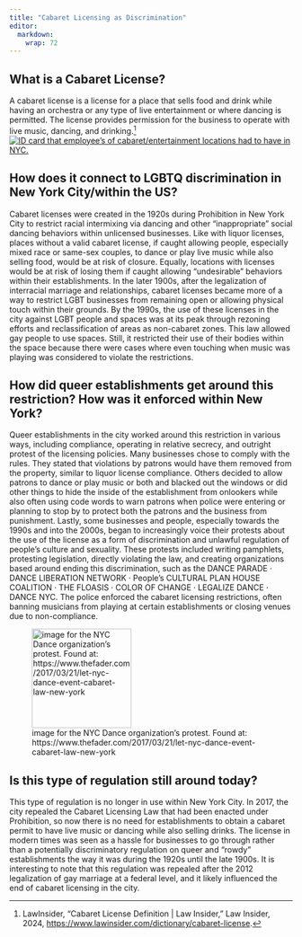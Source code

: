 ```yaml
---
title: "Cabaret Licensing as Discrimination"
editor: 
  markdown: 
    wrap: 72
---
```


## What is a Cabaret License?

A cabaret license is a license for a place that sells food and drink
while having an orchestra or any type of live entertainment or where
dancing is permitted. The license provides permission for the business
to operate with live music, dancing, and drinking.[^1][![ID card that
employee's of cabaret/entertainment locations had to have in
NYC.](images/cabaret-page-id-card.jpg)](https://www.google.com/url?sa=i&url=https%3A%2F%2Fspeakingiseasy.wordpress.com%2Ftag%2Fnyc-cabaret-card%2F&psig=AOvVaw3miNVxlRsxxD8T64Ds02sL&ust=1737658136176000&source=images&cd=vfe&opi=89978449&ved=0CBcQjhxqFwoTCJDDm5L_iYsDFQAAAAAdAAAAABAJ)

[^1]: LawInsider, “Cabaret License Definition \| Law Insider,” Law
    Insider, 2024,
    <https://www.lawinsider.com/dictionary/cabaret-license>.

## How does it connect to LGBTQ discrimination in New York City/within the US?

Cabaret licenses were created in the 1920s during Prohibition in New
York City to restrict racial intermixing via dancing and other
"inappropriate" social dancing behaviors within unlicensed businesses.
Like with liquor licenses, places without a valid cabaret license, if
caught allowing people, especially mixed race or same-sex couples, to
dance or play live music while also selling food, would be at risk of
closure. Equally, locations with licenses would be at risk of losing
them if caught allowing "undesirable" behaviors within their
establishments. In the later 1900s, after the legalization of
interracial marriage and relationships, cabaret licenses became more of
a way to restrict LGBT businesses from remaining open or allowing
physical touch within their grounds. By the 1990s, the use of these
licenses in the city against LGBT people and spaces was at its peak
through rezoning efforts and reclassification of areas as non-cabaret
zones. This law allowed gay people to use spaces. Still, it restricted
their use of their bodies within the space because there were cases
where even touching when music was playing was considered to violate the
restrictions.

## How did queer establishments get around this restriction? How was it enforced within New York?

Queer establishments in the city worked around this restriction in
various ways, including compliance, operating in relative secrecy, and
outright protest of the licensing policies. Many businesses chose to
comply with the rules. They stated that violations by patrons would have
them removed from the property, similar to liquor license compliance.
Others decided to allow patrons to dance or play music or both and
blacked out the windows or did other things to hide the inside of the
establishment from onlookers while also often using code words to warn
patrons when police were entering or planning to stop by to protect both
the patrons and the business from punishment. Lastly, some businesses
and people, especially towards the 1990s and into the 2000s, began to
increasingly voice their protests about the use of the license as a form
of discrimination and unlawful regulation of people's culture and
sexuality. These protests included writing pamphlets, protesting
legislation, directly violating the law, and creating organizations
based around ending this discrimination, such as the DANCE PARADE ·
DANCE LIBERATION NETWORK · People's CULTURAL PLAN HOUSE COALITION · THE
FLOASIS · COLOR OF CHANGE · LEGALIZE DANCE · DANCE NYC. The police
enforced the cabaret licensing restrictions, often banning musicians
from playing at certain establishments or closing venues due to
non-compliance.

![image for the NYC Dance organization's protest. Found at:
https://www.thefader.com/2017/03/21/let-nyc-dance-event-cabaret-law-new-york](images/cabaret-page-photo-nyc-dance.jpg){width="177"}

## Is this type of regulation still around today?

This type of regulation is no longer in use within New York City. In
2017, the city repealed the Cabaret Licensing Law that had been enacted
under Prohibition, so now there is no need for establishments to obtain
a cabaret permit to have live music or dancing while also selling
drinks. The license in modern times was seen as a hassle for businesses
to go through rather than a potentially discriminatory regulation on
queer and "rowdy" establishments the way it was during the 1920s until
the late 1900s. It is interesting to note that this regulation was
repealed after the 2012 legalization of gay marriage at a federal level,
and it likely influenced the end of cabaret licensing in the city.
